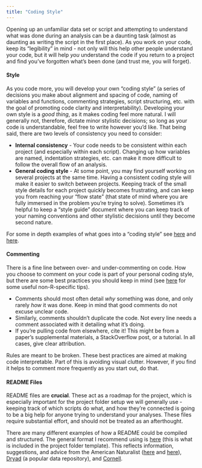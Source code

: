 ```yaml
---
title: "Coding Style"
---
```


Opening up an unfamiliar data set or script and attempting to understand what was done during an analysis can be a daunting task (almost as daunting as writing the script in the first place). As you work on your code, keep its "legibility" in mind - not only will this help other people understand your code, but it will help *you* understand the code if you return to a project and find you've forgotten what's been done (and trust me, you will forget).

#### Style

As you code more, you will develop your own "coding style" (a series of decisions you make about alignment and spacing of code, naming of variables and functions, commenting strategies, script structuring, etc. with the goal of promoting code clarity and interpretability). Developing your own style is a *good thing*, as it makes coding feel more natural. I will generally not, therefore, dictate minor stylistic decisions; so long as your code is understandable, feel free to write however you'd like. That being said, there are two levels of consistency you need to consider:

-   **Internal consistency** - Your code needs to be consistent within each project (and especially within each script). Changing up how variables are named, indentation strategies, etc. can make it more difficult to follow the overall flow of an analysis.
-   **General coding style** - At some point, you may find yourself working on several projects at the same time. Having a consistent coding style will make it easier to switch between projects. Keeping track of the small style details for each project quickly becomes frustrating, and can keep you from reaching your "flow state" (that state of mind where you are fully immersed in the problem you're trying to solve). Sometimes it's helpful to keep a "style guide" document where you can keep track of your naming conventions and other stylistic decisions until they become second nature.

For some in depth examples of what goes into a "coding style" see [here](https://www.r-bloggers.com/2019/01/🖊-r-coding-style-guide/) and [here](https://style.tidyverse.org/index.html).

#### Commenting

There is a fine line between over- and under-commenting on code. How you choose to comment on your code is part of your personal coding style, but there are some best practices you should keep in mind (see [here](https://stackoverflow.blog/2021/12/23/best-practices-for-writing-code-comments/) for some useful non-R-specific tips).

-   Comments should most often detail *why* something was done, and only rarely *how* it was done. Keep in mind that good comments do not excuse unclear code.
-   Similarly, comments shouldn't duplicate the code. Not every line needs a comment associated with it detailing what it's doing.
-   If you're pulling code from elsewhere, cite it! This might be from a paper's supplemental materials, a StackOverflow post, or a tutorial. In all cases, give clear attribution.

Rules are meant to be broken. These best practices are aimed at making code interpretable. Part of this is avoiding visual clutter. However, if you find it helps to comment more frequently as you start out, do that.

#### README Files

README files are **crucial**. These act as a roadmap for the project, which is especially important for the project folder setup we will generally use - keeping track of which scripts do what, and how they're connected is going to be a big help for anyone trying to understand your analyses. These files require substantial effort, and should not be treated as an afterthought.

There are many different examples of how a README could be compiled and structured. The general format I recommend using is [here](https://github.com/ZoopEcoEvo/project_template/blob/main/README.md) (this is what is included in the project folder template). This reflects information, suggestions, and advice from the American Naturalist ([here](https://www.journals.uchicago.edu/journals/an/instruct) and [here](http://comments.amnat.org/2021/12/)), [Dryad](https://datadryad.org/stash/best_practices) (a popular data repository), and [Cornell](https://data.research.cornell.edu/content/readme).
